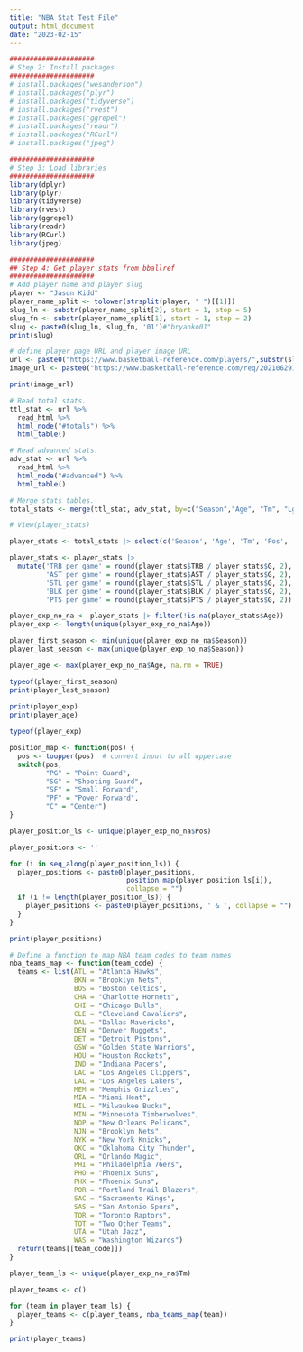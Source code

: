 ```yaml
---
title: "NBA Stat Test File"
output: html_document
date: "2023-02-15"
---
```


```r
#####################
# Step 2: Install packages
#####################
# install.packages("wesanderson")
# install.packages("plyr")
# install.packages("tidyverse")
# install.packages("rvest")
# install.packages("ggrepel")
# install.packages("readr")
# install.packages("RCurl")
# install.packages("jpeg")

#####################
# Step 3: Load libraries
#####################
library(dplyr)
library(plyr)
library(tidyverse)
library(rvest)
library(ggrepel)
library(readr)
library(RCurl)
library(jpeg)
```

```r
#####################
## Step 4: Get player stats from bballref
#####################
# Add player name and player slug
player <- "Jason Kidd"
player_name_split <- tolower(strsplit(player, " ")[[1]])
slug_ln <- substr(player_name_split[2], start = 1, stop = 5)
slug_fn <- substr(player_name_split[1], start = 1, stop = 2)
slug <- paste0(slug_ln, slug_fn, '01')#"bryanko01" 
print(slug)

# define player page URL and player image URL
url <- paste0("https://www.basketball-reference.com/players/",substr(slug,1,1),"/",slug,".html")
image_url <- paste0("https://www.basketball-reference.com/req/202106291/images/players/",slug,".jpg")

print(image_url)
```

```r
# Read total stats.
ttl_stat <- url %>%
  read_html %>%
  html_node("#totals") %>% 
  html_table()

# Read advanced stats.
adv_stat <- url %>%
  read_html %>%
  html_node("#advanced") %>% 
  html_table()

# Merge stats tables.
total_stats <- merge(ttl_stat, adv_stat, by=c("Season","Age", "Tm", "Lg", "Pos", "G", "MP"))

# View(player_stats)
```

```r
player_stats <- total_stats |> select(c('Season', 'Age', 'Tm', 'Pos', 'G', 'FG%', 'TRB', 'AST', 'STL', 'BLK', 'PTS'))

player_stats <- player_stats |>
  mutate('TRB per game' = round(player_stats$TRB / player_stats$G, 2),
         'AST per game' = round(player_stats$AST / player_stats$G, 2),
         'STL per game' = round(player_stats$STL / player_stats$G, 2),
         'BLK per game' = round(player_stats$BLK / player_stats$G, 2),
         'PTS per game' = round(player_stats$PTS / player_stats$G, 2))

player_exp_no_na <- player_stats |> filter(!is.na(player_stats$Age))
player_exp <- length(unique(player_exp_no_na$Age))

player_first_season <- min(unique(player_exp_no_na$Season))
player_last_season <- max(unique(player_exp_no_na$Season))

player_age <- max(player_exp_no_na$Age, na.rm = TRUE)

typeof(player_first_season)
print(player_last_season)
                                     
print(player_exp)
print(player_age)

typeof(player_exp)

```

```r
position_map <- function(pos) {
  pos <- toupper(pos)  # convert input to all uppercase
  switch(pos,
         "PG" = "Point Guard",
         "SG" = "Shooting Guard",
         "SF" = "Small Forward",
         "PF" = "Power Forward",
         "C" = "Center")
}

```

```r
player_position_ls <- unique(player_exp_no_na$Pos)

player_positions <- ''

for (i in seq_along(player_position_ls)) {
  player_positions <- paste0(player_positions, 
                             position_map(player_position_ls[i]), 
                             collapse = "")
  if (i != length(player_position_ls)) {
    player_positions <- paste0(player_positions, ' & ', collapse = "")
  }
}

print(player_positions)

```

```r
# Define a function to map NBA team codes to team names
nba_teams_map <- function(team_code) {
  teams <- list(ATL = "Atlanta Hawks",
                BKN = "Brooklyn Nets",
                BOS = "Boston Celtics",
                CHA = "Charlotte Hornets",
                CHI = "Chicago Bulls",
                CLE = "Cleveland Cavaliers",
                DAL = "Dallas Mavericks",
                DEN = "Denver Nuggets",
                DET = "Detroit Pistons",
                GSW = "Golden State Warriors",
                HOU = "Houston Rockets",
                IND = "Indiana Pacers",
                LAC = "Los Angeles Clippers",
                LAL = "Los Angeles Lakers",
                MEM = "Memphis Grizzlies",
                MIA = "Miami Heat",
                MIL = "Milwaukee Bucks",
                MIN = "Minnesota Timberwolves",
                NOP = "New Orleans Pelicans",
                NJN = "Brooklyn Nets",
                NYK = "New York Knicks",
                OKC = "Oklahoma City Thunder",
                ORL = "Orlando Magic",
                PHI = "Philadelphia 76ers",
                PHO = "Phoenix Suns",
                PHX = "Phoenix Suns",
                POR = "Portland Trail Blazers",
                SAC = "Sacramento Kings",
                SAS = "San Antonio Spurs",
                TOR = "Toronto Raptors",
                TOT = "Two Other Teams",
                UTA = "Utah Jazz",
                WAS = "Washington Wizards")
  return(teams[[team_code]])
}

```

```r
player_team_ls <- unique(player_exp_no_na$Tm)

player_teams <- c()

for (team in player_team_ls) {
  player_teams <- c(player_teams, nba_teams_map(team))
}

print(player_teams)
```
